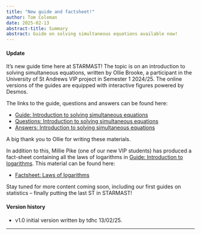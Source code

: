 ```yaml
---
title: "New guide and factsheet!"
author: Tom Coleman
date: 2025-02-13
abstract-title: Summary
abstract: Guide on solving simultaneous equations available now!
---
```


#### Update {-}

It's new guide time here at STARMAST! The topic is on an introduction to solving simultaneous equations, written by Ollie Brooke, a participant in the University of St Andrews VIP project in Semester 1 2024/25. The online versions of the guides are equipped with interactive figures powered by Desmos. 

The links to the guide, questions and answers can be found here:

- [Guide: Introduction to solving simultaneous equations](../studyguides/introtosimeqs.qmd)
- [Questions: Introduction to solving simultaneous equations](../questions/qs-introtosimeqs.qmd)
- [Answers: Introduction to solving simultaneous equations](../answers/as-introtosimeqs.qmd)

A big thank you to Ollie for writing these materials.

In addition to this, Millie Pike (one of our new VIP students) has produced a fact-sheet containing all the laws of logarithms in [Guide: Introduction to logarithms](../studyguides/logarithms.qmd). This material can be found here:

- [Factsheet: Laws of logarithms](../factsheets/f-lawsoflogarithms.qmd)

Stay tuned for more content coming soon, including our first guides on statistics -- finally putting the last ST in STARMAST!

#### Version history {-}

- v1.0 initial version written by tdhc 13/02/25.

---